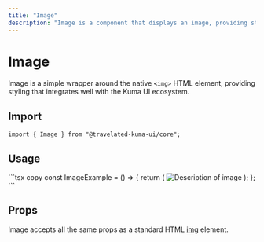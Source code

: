 ```yaml
---
title: "Image"
description: "Image is a component that displays an image, providing styling that integrates well with the Kuma UI ecosystem."
---
```



# Image

Image is a simple wrapper around the native `<img>` HTML element, providing styling that integrates well with the Kuma UI ecosystem.

## Import

```tsx copy
import { Image } from "@travelated-kuma-ui/core";
```

## Usage

<ExampleContainer>
  <ImageExample />
</ExampleContainer>
```tsx copy
const ImageExample = () => {
  return (
    <Image
      src="https://raw.githubusercontent.com/kuma-ui/kuma-ui/main/media/logo.webp"
      alt="Description of image"
    />
  );
};
```

## Props

Image accepts all the same props as a standard HTML [img](https://developer.mozilla.org/en-US/docs/Web/HTML/Element/img) element.
